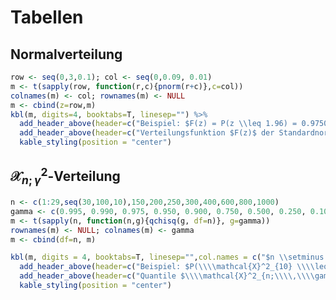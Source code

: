 # Tabellen

## Normalverteilung

```r
row <- seq(0,3,0.1); col <- seq(0,0.09, 0.01)
m <- t(sapply(row, function(r,c){pnorm(r+c)},c=col))
colnames(m) <- col; rownames(m) <- NULL
m <- cbind(z=row,m)
kbl(m, digits=4, booktabs=T, linesep="") %>%
  add_header_above(header=c("Beispiel: $F(z) = P(z \\leq 1.96) = 0.9750$" = ncol(m)), escape=F) %>% 
  add_header_above(header=c("Verteilungsfunktion $F(z)$ der Standardnormalverteilung $N(0,1)$" = ncol(m)), escape = F, bold=T, line= F) %>%
  kable_styling(position = "center")
```


## $\mathcal{X}^2_{n;\,\gamma}$-Verteilung

```r
n <- c(1:29,seq(30,100,10),150,200,250,300,400,600,800,1000)
gamma <- c(0.995, 0.990, 0.975, 0.950, 0.900, 0.750, 0.500, 0.250, 0.100, 0.050, 0.010, 0.005)
m <- t(sapply(n, function(n,g){qchisq(g, df=n)}, g=gamma))
rownames(m) <- NULL; colnames(m) <- gamma
m <- cbind(df=n, m)

kbl(m, digits = 4, booktabs=T, linesep="",col.names = c("$n \\setminus \\gamma$",colnames(m)[-1]), escape = F) %>%
  add_header_above(header=c("Beispiel: $P(\\\\mathcal{X}^2_{10} \\\\leq 20.4832) = 0.975$" = ncol(m)), escape=F) %>% 
  add_header_above(header=c("Quantile $\\\\mathcal{X}^2_{n;\\\\,\\\\gamma}$ der $\\\\mathcal{X}^2_n$-Verteilung" = ncol(m)), escape = F, bold=T, line= F) %>% 
  kable_styling(position = "center")

```